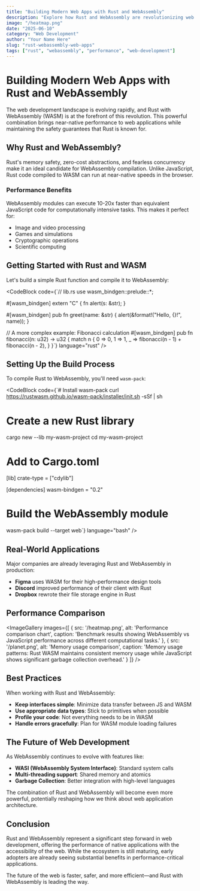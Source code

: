 ```yaml
---
title: "Building Modern Web Apps with Rust and WebAssembly"
description: "Explore how Rust and WebAssembly are revolutionizing web development with near-native performance and memory safety in the browser."
image: "/heatmap.png"
date: "2025-06-10"
category: "Web Development"
author: "Your Name Here"
slug: "rust-webassembly-web-apps"
tags: ["rust", "webassembly", "performance", "web-development"]
---
```



# Building Modern Web Apps with Rust and WebAssembly

The web development landscape is evolving rapidly, and Rust with WebAssembly (WASM) is at the forefront of this revolution. This powerful combination brings near-native performance to web applications while maintaining the safety guarantees that Rust is known for.

## Why Rust and WebAssembly?

Rust's memory safety, zero-cost abstractions, and fearless concurrency make it an ideal candidate for WebAssembly compilation. Unlike JavaScript, Rust code compiled to WASM can run at near-native speeds in the browser.

### Performance Benefits

WebAssembly modules can execute 10-20x faster than equivalent JavaScript code for computationally intensive tasks. This makes it perfect for:

- Image and video processing
- Games and simulations  
- Cryptographic operations
- Scientific computing

## Getting Started with Rust and WASM

Let's build a simple Rust function and compile it to WebAssembly:

<CodeBlock
  code={`// lib.rs
use wasm_bindgen::prelude::*;

#[wasm_bindgen]
extern "C" {
    fn alert(s: &str);
}

#[wasm_bindgen]
pub fn greet(name: &str) {
    alert(&format!("Hello, {}!", name));
}

// A more complex example: Fibonacci calculation
#[wasm_bindgen]
pub fn fibonacci(n: u32) -> u32 {
    match n {
        0 => 0,
        1 => 1,
        _ => fibonacci(n - 1) + fibonacci(n - 2),
    }
}`}
  language="rust"
/>

## Setting Up the Build Process

To compile Rust to WebAssembly, you'll need `wasm-pack`:

<CodeBlock
  code={`# Install wasm-pack
curl https://rustwasm.github.io/wasm-pack/installer/init.sh -sSf | sh

# Create a new Rust library
cargo new --lib my-wasm-project
cd my-wasm-project

# Add to Cargo.toml
[lib]
crate-type = ["cdylib"]

[dependencies]
wasm-bindgen = "0.2"

# Build the WebAssembly module
wasm-pack build --target web`}
  language="bash"
/>

## Real-World Applications

Major companies are already leveraging Rust and WebAssembly in production:

- **Figma** uses WASM for their high-performance design tools
- **Discord** improved performance of their client with Rust
- **Dropbox** rewrote their file storage engine in Rust

## Performance Comparison

<ImageGallery
  images={[
    { 
      src: '/heatmap.png', 
      alt: 'Performance comparison chart',
      caption: 'Benchmark results showing WebAssembly vs JavaScript performance across different computational tasks.'
    },
    { 
      src: '/planet.png', 
      alt: 'Memory usage comparison',
      caption: 'Memory usage patterns: Rust WASM maintains consistent memory usage while JavaScript shows significant garbage collection overhead.'
    }
  ]}
/>

## Best Practices

When working with Rust and WebAssembly:

- **Keep interfaces simple**: Minimize data transfer between JS and WASM
- **Use appropriate data types**: Stick to primitives when possible
- **Profile your code**: Not everything needs to be in WASM
- **Handle errors gracefully**: Plan for WASM module loading failures

## The Future of Web Development

As WebAssembly continues to evolve with features like:

- **WASI (WebAssembly System Interface)**: Standard system calls
- **Multi-threading support**: Shared memory and atomics
- **Garbage Collection**: Better integration with high-level languages

The combination of Rust and WebAssembly will become even more powerful, potentially reshaping how we think about web application architecture.

## Conclusion

Rust and WebAssembly represent a significant step forward in web development, offering the performance of native applications with the accessibility of the web. While the ecosystem is still maturing, early adopters are already seeing substantial benefits in performance-critical applications.

The future of the web is faster, safer, and more efficient—and Rust with WebAssembly is leading the way.
